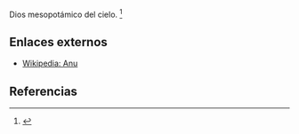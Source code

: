 Dios mesopotámico del cielo. <ref name="n0">{{lib|LU|95|1|4}}</ref> 

== Enlaces externos ==

* [https://es.wikipedia.org/wiki/Anu Wikipedia: Anu]


== Referencias ==

<references/>

